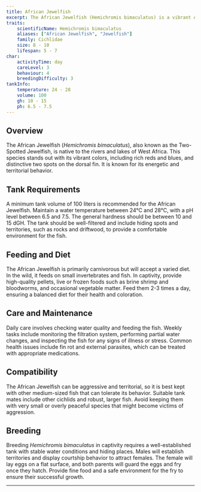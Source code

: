 ```yaml
---
title: African Jewelfish
excerpt: The African Jewelfish (Hemichromis bimaculatus) is a vibrant African cichlid known for its stunning colors and aggressive nature.
traits:
    scientificName: Hemichromis bimaculatus
    aliases: ["African Jewelfish", "Jewelfish"]
    family: Cichlidae
    size: 8 - 10
    lifespan: 5 - 7
char:
    activityTime: day
    careLevel: 3
    behaviour: 4
    breedingDifficulty: 3
tankInfo:
    temperature: 24 - 28
    volume: 100
    gh: 10 - 15
    ph: 6.5 - 7.5
---
```


## Overview
The African Jewelfish (*Hemichromis bimaculatus*), also known as the Two-Spotted Jewelfish, is native to the rivers and lakes of West Africa. This species stands out with its vibrant colors, including rich reds and blues, and distinctive two spots on the dorsal fin. It is known for its energetic and territorial behavior.

## Tank Requirements
A minimum tank volume of 100 liters is recommended for the African Jewelfish. Maintain a water temperature between 24°C and 28°C, with a pH level between 6.5 and 7.5. The general hardness should be between 10 and 15 dGH. The tank should be well-filtered and include hiding spots and territories, such as rocks and driftwood, to provide a comfortable environment for the fish.

## Feeding and Diet
The African Jewelfish is primarily carnivorous but will accept a varied diet. In the wild, it feeds on small invertebrates and fish. In captivity, provide high-quality pellets, live or frozen foods such as brine shrimp and bloodworms, and occasional vegetable matter. Feed them 2-3 times a day, ensuring a balanced diet for their health and coloration.

## Care and Maintenance
Daily care involves checking water quality and feeding the fish. Weekly tasks include monitoring the filtration system, performing partial water changes, and inspecting the fish for any signs of illness or stress. Common health issues include fin rot and external parasites, which can be treated with appropriate medications.

## Compatibility
The African Jewelfish can be aggressive and territorial, so it is best kept with other medium-sized fish that can tolerate its behavior. Suitable tank mates include other cichlids and robust, larger fish. Avoid keeping them with very small or overly peaceful species that might become victims of aggression.

## Breeding
Breeding *Hemichromis bimaculatus* in captivity requires a well-established tank with stable water conditions and hiding places. Males will establish territories and display courtship behavior to attract females. The female will lay eggs on a flat surface, and both parents will guard the eggs and fry once they hatch. Provide fine food and a safe environment for the fry to ensure their successful growth.

---
